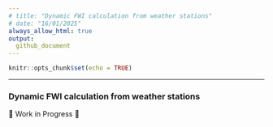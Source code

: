 ```yaml
---
# title: "Dynamic FWI calculation from weather stations"
# date: "16/01/2025"
always_allow_html: true
output:
  github_document
---
```


```r
knitr::opts_chunk$set(echo = TRUE)
```


----------------------------------------
### **Dynamic FWI calculation from weather stations**

🚧  Work in Progress 🚧


